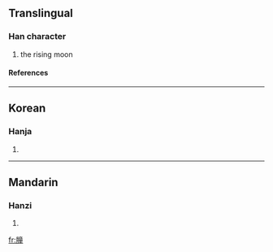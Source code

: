 ==Translingual==
===Han character===
{{Han char|rn=74|rad=月|as=12|sn=16|four=7021<sub>4</sub>|canj=月卜廿土 (BYTG)}}
# the rising moon
====References====
{{Han ref|kx=0506.310|dkj=14400|dj=0887.250|hdz=32113.050|uh=6723|ud=26403|bh=E9BD|bd=59837}}

----
==Korean==
===Hanja===
{{ko-hanja|hangeul=동|eumhun=|rv=dong|mr=tong|y=tong}}
# {{defn|Korean}}

----
==Mandarin==
===Hanzi===
{{cmn-hanzi|pin=[[tóng]] ([[tong2]])|wg=t'ung<sup>2</sup>}}
# {{defn|Mandarin}}

[[fr:朣]]